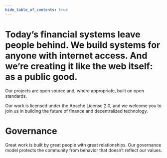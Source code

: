 ```yaml
---
hide_table_of_contents: true
---
```



<head>
  <title>{content.meta.title}</title>
  <meta property="og:description" content={metacontent.description} />
  <meta name="description" content={metacontent.description} />
  <meta property="og:title" content={content.meta.title} />
  <meta
    property="og:url"
    content={'https://developer.tbd.website/' + content.meta.path}
  />
  <link
    rel="apple-touch-icon"
    href="https://developer.tbd.website/img/tbd-fav-icon-main.png"
  />
</head>

<div className="prose prose-pink">

# Today’s financial systems leave people behind. We build systems for anyone with internet access. And we’re creating it like the web itself: as a public good.

Our projects are open source and, where appropriate, built on open standards.

Our work is licensed under the Apache License 2.0, and we welcome you to join us in building the future of finance and decentralized technology.

<Divider type="slash" />
<div className="custom-container">
  <PillarList title={content.title} pillars={content.pillars} />
</div>
<Divider type="slash" />

# Governance

Great work is built by great people with great relationships. Our governance model protects the community from behavior that doesn’t reflect our values.

<div className="not-prose">
<ButtonGroup buttons={content.buttons} />
</div>
</div>
